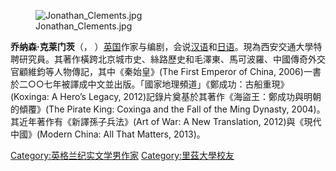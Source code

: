{{blpunsourced|time=2019-04-27T10:58:04+00:00}}
[[File:Jonathan_Clements.jpg|thumb]]

'''乔纳森·克莱门茨'''（{{lang-en|Jonathan Clements}}，{{bd|1971年|7月9日|||C}} ）[[英国|英国]]作家与编剧，会说[[汉语|汉语]]和[[日语|日语]]。現為西安交通大學特聘研究員。其著作橫跨北京城市史、絲路歷史和毛澤東、馬可波羅、中國傳奇外交官顧維鈞等人物傳記，其中《秦始皇》(The First Emperor of China, 2006)一書於二○○七年被譯成中文並出版。「國家地理頻道」《鄭成功：古船重現》(Koxinga: A Hero’s Legacy, 2012)記錄片奠基於其著作《海盜王：鄭成功與明朝的傾覆》(The Pirate King: Coxinga and the Fall of the Ming Dynasty, 2004)。其近年著作有《新譯孫子兵法》(Art of War: A New Translation, 2012)與《現代中國》(Modern China: All That Matters, 2013)。


{{Authority control}}
{{DEFAULTSORT:Clements, Jonathan}}
[[Category:英格兰纪实文学男作家|Category:英格兰纪实文学男作家]]
[[Category:里茲大學校友|Category:里茲大學校友]]